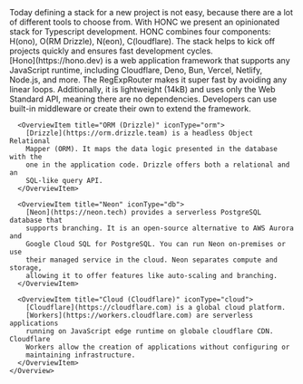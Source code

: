 
<Wrapper>
  <Hero title="Honc Honc">
    Today defining a stack for a new project is not easy, because there are a
    lot of different tools to choose from. With HONC we present an opinionated
    stack for Typescript development. HONC combines four components: H(ono),
    O(RM Drizzle), N(eon), C(loudflare). The stack helps to kick off projects
    quickly and ensures fast development cycles.
  </Hero>
</Wrapper>

<main>
  <Wrapper>
    <Overview>
      <OverviewItem title="Hono" iconType="hono">
        [Hono](https://hono.dev) is a web application framework that supports
        any JavaScript runtime, including Cloudflare, Deno, Bun, Vercel,
        Netlify, Node.js, and more. The RegExpRouter makes it super fast by
        avoiding any linear loops. Additionally, it is lightweight (14kB) and
        uses only the Web Standard API, meaning there are no dependencies.
        Developers can use built-in middleware or create their own to extend the
        framework.
      </OverviewItem>

      <OverviewItem title="ORM (Drizzle)" iconType="orm">
        [Drizzle](https://orm.drizzle.team) is a headless Object Relational
        Mapper (ORM). It maps the data logic presented in the database with the
        one in the application code. Drizzle offers both a relational and an
        SQL-like query API.
      </OverviewItem>

      <OverviewItem title="Neon" iconType="db">
        [Neon](https://neon.tech) provides a serverless PostgreSQL database that
        supports branching. It is an open-source alternative to AWS Aurora and
        Google Cloud SQL for PostgreSQL. You can run Neon on-premises or use
        their managed service in the cloud. Neon separates compute and storage,
        allowing it to offer features like auto-scaling and branching.
      </OverviewItem>

      <OverviewItem title="Cloud (Cloudflare)" iconType="cloud">
        [Cloudflare](https://cloudflare.com) is a global cloud platform.
        [Workers](https://workers.cloudflare.com) are serverless applications
        running on JavaScript edge runtime on globale cloudflare CDN. Cloudflare
        Workers allow the creation of applications without configuring or
        maintaining infrastructure. 
      </OverviewItem>
    </Overview>

  </Wrapper>
</main>

<Footer />
